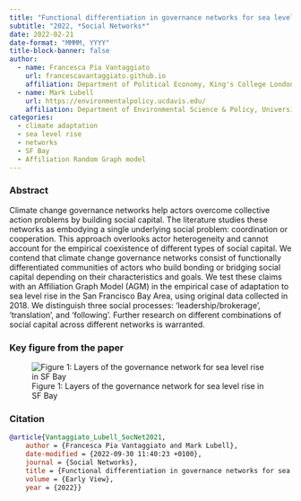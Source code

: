 ```yaml
---
title: "Functional differentiation in governance networks for sea level rise adaptation in the San Francisco Bay Area."
subtitle: "2022, *Social Networks*"
date: 2022-02-21
date-format: "MMMM, YYYY"
title-block-banner: false
author:
  - name: Francesca Pia Vantaggiato
    url: francescavantaggiato.github.io
    affiliation: Department of Political Economy, King's College London, United Kingdom
  - name: Mark Lubell
    url: https://environmentalpolicy.ucdavis.edu/
    affiliation: Department of Environmental Science & Policy, University of California Davis, United States
categories: 
  - climate adaptation
  - sea level rise
  - networks
  - SF Bay
  - Affiliation Random Graph model
---
```


### Abstract

Climate change governance networks help actors overcome collective action problems by building social capital. The literature studies these networks as embodying a single underlying social problem: coordination or cooperation. This approach overlooks actor heterogeneity and cannot account for the empirical coexistence of different types of social capital. We contend that climate change governance networks consist of functionally differentiated communities of actors who build bonding or bridging social capital depending on their characteristics and goals. We test these claims with an Affiliation Graph Model (AGM) in the empirical case of adaptation to sea level rise in the San Francisco Bay Area, using original data collected in 2018. We distinguish three social processes: ‘leadership/brokerage’, ‘translation’, and ‘following’. Further research on different combinations of social capital across different networks is warranted.

### Key figure from the paper

![Figure 1: Layers of the governance network for sea level rise in SF Bay](SN_2022.jpg)

### Citation

``` bibtex
@article{Vantaggiato_Lubell_SocNet2021,
	author = {Francesca Pia Vantaggiato and Mark Lubell},
	date-modified = {2022-09-30 11:40:23 +0100},
	journal = {Social Networks},
	title = {Functional differentiation in governance networks for sea level rise adaptation in the San Francisco Bay Area.},
	volume = {Early View},
	year = {2022}}
```


